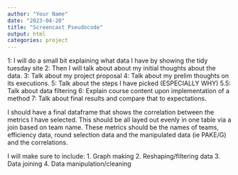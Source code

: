 ```yaml
---
author: "Your Name"
date: "2023-04-20"
title: "Screencast Pseudocode"
output: html
categories: project
---
```


1: I will do a small bit explaining what data I have by showing the tidy tuesday site
2: Then I will talk about about my initial thoughts about the data.
3: Talk about my project proposal
4: Talk about my prelim thoughts on its executions.
5: Talk about the steps I have picked (ESPECIALLY WHY) 
5.5: Talk about data filtering
6: Explain course content upon implementation of a method
7: Talk about final results and compare that to expectations.

I should have a final dataframe that shows the correlation between the metrics I have selected. This should be all layed out evenly in one table via a join based on team name. These metrics should be the names of teams, efficiency data, round selection data and the manipulated data (ie PAKE/G) and the correlations. 

I will make sure to include: 
1. Graph making
2. Reshaping/filtering data
3. Data joining
4. Data manipulation/cleaning